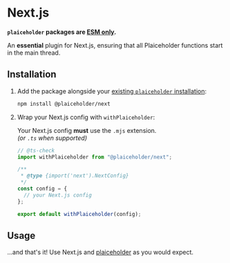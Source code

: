 
# Next.js

<Callout type="info">

**`plaiceholder` packages are [ESM only](https://gist.github.com/sindresorhus/a39789f98801d908bbc7ff3ecc99d99c).**

</Callout>

An **essential** plugin for Next.js, ensuring that all Plaiceholder functions start in the main thread.

## Installation

1. Add the package alongside your [existing `plaiceholder` installation](/docs/getting-started):

   ```sh
   npm install @plaiceholder/next
   ```

2. Wrap your Next.js config with `withPlaiceholder`:

   <Callout type="info">

   Your Next.js config **must** use the `.mjs` extension.  
   _(or `.ts` when supported)_

   </Callout>

   ```js filename="next.config.mjs"
   // @ts-check
   import withPlaiceholder from "@plaiceholder/next";

   /**
    * @type {import('next').NextConfig}
    */
   const config = {
     // your Next.js config
   };

   export default withPlaiceholder(config);
   ```

## Usage

…and that's it! Use Next.js and [plaiceholder](/docs/usage) as you would expect.
